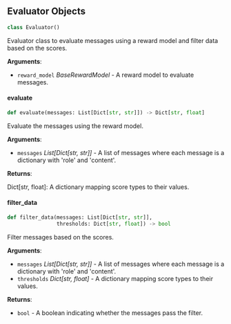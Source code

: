 <a id="camel.models.reward.evaluator"></a>

<a id="camel.models.reward.evaluator.Evaluator"></a>

## Evaluator Objects

```python
class Evaluator()
```

Evaluator class to evaluate messages using a reward model and filter
data based on the scores.

**Arguments**:

- `reward_model` _BaseRewardModel_ - A reward model to evaluate messages.

<a id="camel.models.reward.evaluator.Evaluator.evaluate"></a>

#### evaluate

```python
def evaluate(messages: List[Dict[str, str]]) -> Dict[str, float]
```

Evaluate the messages using the reward model.

**Arguments**:

- `messages` _List[Dict[str, str]]_ - A list of messages where each
  message is a dictionary with 'role' and 'content'.
  

**Returns**:

  Dict[str, float]: A dictionary mapping score types to their values.

<a id="camel.models.reward.evaluator.Evaluator.filter_data"></a>

#### filter\_data

```python
def filter_data(messages: List[Dict[str, str]],
                thresholds: Dict[str, float]) -> bool
```

Filter messages based on the scores.

**Arguments**:

- `messages` _List[Dict[str, str]]_ - A list of messages where each
  message is a dictionary with 'role' and 'content'.
- `thresholds` _Dict[str, float]_ - A dictionary mapping score types to
  their values.
  

**Returns**:

- `bool` - A boolean indicating whether the messages pass the filter.

